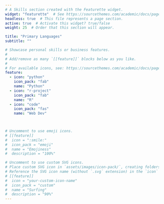 ```yaml
---
# A Skills section created with the Featurette widget.
widget: "featurette"  # See https://sourcethemes.com/academic/docs/page-builder/
headless: true  # This file represents a page section.
active: true  # Activate this widget? true/false
weight: 25  # Order that this section will appear.

title: "Primary Languages" 
subtitle: ""

# Showcase personal skills or business features.
# 
# Add/remove as many `[[feature]]` blocks below as you like.
# 
# For available icons, see: https://sourcethemes.com/academic/docs/page-builder/#icons
feature:
  - icon: "python"
    icon_pack: "fab"
    name: "Python"
  - icon: "r-project"
    icon_pack: "fab"
    name: "R"
  - icon: "code"
    icon_pack: "fas"
    name: "Web Dev"

     

# Uncomment to use emoji icons.
# [[feature]]
#  icon = ":smile:"
#  icon_pack = "emoji"
#  name = "Emojiness"
#  description = "100%"  

# Uncomment to use custom SVG icons.
# Place custom SVG icon in `assets/images/icon-pack/`, creating folders if necessary.
# Reference the SVG icon name (without `.svg` extension) in the `icon` field.
# [[feature]]
#  icon = "your-custom-icon-name"
#  icon_pack = "custom"
#  name = "Surfing"
#  description = "90%"
---
```

